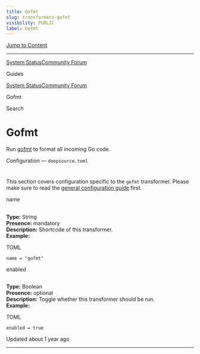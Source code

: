 ```yaml
---
title: Gofmt
slug: transformers-gofmt
visibility: PUBLIC
label: Gofmt
---
```

[Jump to Content](#content)

* * *

[System Status](https://deepsourcestatus.com/)[Community Forum](https://discuss.deepsource.com/)

Guides

[System Status](https://deepsourcestatus.com/)[Community Forum](https://discuss.deepsource.com/)

Gofmt

Search

Gofmt
=====

Run [gofmt](https://pkg.go.dev/cmd/gofmt) to format all incoming Go code.

Configuration — `deepsource.toml`

[](#configuration--deepsourcetoml)
=======================================================================

This section covers configuration specific to the `gofmt` transformer. Please make sure to read the [general configuration guide](https://deepsource-docs.readme.io/docs/configuration) first.

name

[](#name)
-----------------

**Type:** String  
**Presence:** mandatory  
**Description:** Shortcode of this transformer.  
**Example:**

TOML

`name = "gofmt"`

enabled

[](#enabled)
-----------------------

**Type:** Boolean  
**Presence:** optional  
**Description:** Toggle whether this transformer should be run.  
**Example:**

TOML

`enabled = true`

Updated about 1 year ago

* * *
